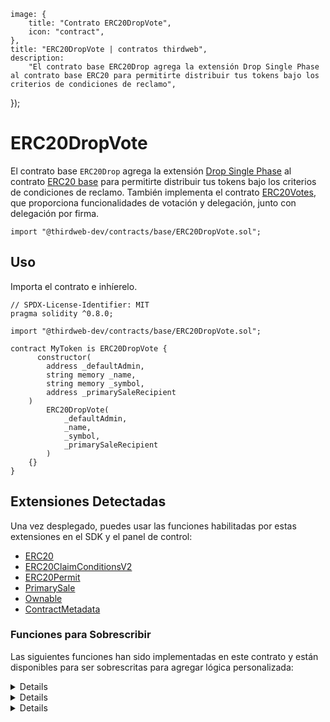 
	image: {
		title: "Contrato ERC20DropVote",
		icon: "contract",
	},
	title: "ERC20DropVote | contratos thirdweb",
	description:
		"El contrato base ERC20Drop agrega la extensión Drop Single Phase al contrato base ERC20 para permitirte distribuir tus tokens bajo los criterios de condiciones de reclamo",
});

# ERC20DropVote

El contrato base `ERC20Drop` agrega la extensión [Drop Single Phase](/contracts/build/extensions/general/DropSinglePhase) al contrato [ERC20 base](/contracts/build/base-contracts/erc-20/base)
para permitirte distribuir tus tokens bajo los criterios de condiciones de reclamo. También
implementa el contrato [ERC20Votes](https://github.com/OpenZeppelin/openzeppelin-contracts/blob/master/contracts/token/ERC20/extensions/ERC20Votes.sol),
que proporciona funcionalidades de votación y delegación, junto con delegación por firma.


```solidity
import "@thirdweb-dev/contracts/base/ERC20DropVote.sol";
```

<GithubButtonLink href="https://github.com/thirdweb-dev/contracts/blob/main/contracts/base/ERC20DropVote.sol" />

## Uso

Importa el contrato e inhíerelo.

```solidity
// SPDX-License-Identifier: MIT
pragma solidity ^0.8.0;

import "@thirdweb-dev/contracts/base/ERC20DropVote.sol";

contract MyToken is ERC20DropVote {
	  constructor(
        address _defaultAdmin,
        string memory _name,
        string memory _symbol,
        address _primarySaleRecipient
    )
        ERC20DropVote(
            _defaultAdmin,
            _name,
            _symbol,
            _primarySaleRecipient
        )
    {}
}
```

## Extensiones Detectadas

Una vez desplegado, puedes usar las funciones habilitadas por estas extensiones en el SDK y el panel de control:

- [ERC20](/contracts/build/extensions/erc-20/ERC20)
- [ERC20ClaimConditionsV2](/contracts/build/extensions/erc-20/ERC20claimconditions)
- [ERC20Permit](/contracts/build/extensions/erc-20/ERC20Permit)
- [PrimarySale](/contracts/build/extensions/general/PrimarySale)
- [Ownable](/contracts/build/extensions/general/Ownable)
- [ContractMetadata](/contracts/build/extensions/general/ContractMetadata)

### Funciones para Sobrescribir

Las siguientes funciones han sido implementadas en este contrato y están disponibles para ser sobrescritas para agregar lógica personalizada:

<Details id="burn" summary="burn">

```solidity
/**
 *  @notice          Permite que un propietario queme una cantidad determinada de sus tokens.
 *  @dev             El llamador debe poseer la cantidad `_amount` de tokens.
 *
 *  @param _amount   La cantidad de tokens a quemar.
 */
function burn(uint256 _amount) external virtual {
    require(balanceOf(msg.sender) >= _amount, "not enough balance");
    _burn(msg.sender, _amount);
}
```

</Details>

<Details id="_collectPriceOnClaim" summary="_collectPriceOnClaim">

```solidity
/// @dev Recoge y distribuye el valor de la venta primaria de los tokens que se están reclamando.
function _collectPriceOnClaim(
    address _primarySaleRecipient,
    uint256 _quantityToClaim,
    address _currency,
    uint256 _pricePerToken
) internal virtual override {
    if (_pricePerToken == 0) {
        return;
    }

    uint256 totalPrice = (_quantityToClaim * _pricePerToken) / 1 ether;
    require(totalPrice > 0, "quantity too low");

    if (_currency == CurrencyTransferLib.NATIVE_TOKEN) {
        require(msg.value == totalPrice, "Must send total price.");
    }

    address saleRecipient = _primarySaleRecipient == address(0) ? primarySaleRecipient() : _primarySaleRecipient;
    CurrencyTransferLib.transferCurrency(_currency, msg.sender, saleRecipient, totalPrice);
}
```

</Details>

<Details id="_transferTokensOnClaim" summary="_transferTokensOnClaim">

```solidity
/// @dev Transfiere los tokens que se están reclamando.
function _transferTokensOnClaim(address _to, uint256 _quantityBeingClaimed)
    internal
    virtual
    override
    returns (uint256)
{
    _mint(_to, _quantityBeingClaimed);
    return 0;
}
```

</Details>
